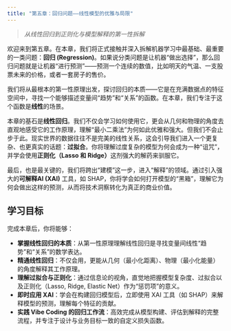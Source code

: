 ```yaml
---
title: "第五章：回归问题——线性模型的优雅与局限"
---
```


> *从线性回归到正则化与模型解释的第一性拆解*

欢迎来到第五章。在本章，我们将正式接触并深入拆解机器学习中最基础、最重要的一类问题：**回归 (Regression)**。如果说分类问题是让机器“做出选择”，那么回归问题就是让机器“进行预测”——预测一个连续的数值，比如明天的气温、一支股票未来的价格，或者一套房子的售价。

我们将从最根本的第一性原理出发，探讨回归的本质——它是在充满数据点的特征空间中，寻找一个能够描述变量间“趋势”和“关系”的函数。在本章，我们专注于这个函数是**线性**的场景。

本章的基石是**线性回归**。我们不仅会学习如何使用它，更会从几何和物理的角度去直观地感受它的工作原理，理解“最小二乘法”为何如此优雅和强大。但我们不会止步于此。现实世界的数据往往不是完美的线性关系，这会引导我们进入一个更复杂、也更真实的话题：**过拟合**。你将理解过度复杂的模型为何会成为一种“诅咒”，并学会使用**正则化（Lasso 和 Ridge）**这剂强大的解药来驯服它。

最后，也是最关键的，我们将跨出“建模”这一步，进入“解释”的领域。通过引入强大的**可解释AI (XAI)** 工具，如 SHAP，你将学会如何打开模型的“黑箱”，理解它为何会做出这样的预测，从而将技术洞察转化为真正的商业价值。

## 学习目标

完成本章后，你将能够：

- **掌握线性回归的本质**：从第一性原理理解线性回归是寻找变量间线性“趋势”和“关系”的数学表达。
- **精通线性回归**：不仅会用，更能从几何（最小化距离）、物理（最小化能量）的角度解释其工作原理。
- **理解过拟合与正则化**：通过信息论的视角，直觉地把握模型复杂度、过拟合以及正则化（Lasso, Ridge, Elastic Net）作为“惩罚项”的意义。
- **即时应用 XAI**：学会在构建回归模型后，立即使用 XAI 工具（如 SHAP）来解释模型的预测，理解每个特征的贡献。
- **实践 Vibe Coding 的回归工作流**：高效完成从模型构建、评估到解释的完整流程，并专注于设计与业务目标一致的自定义损失函数。
